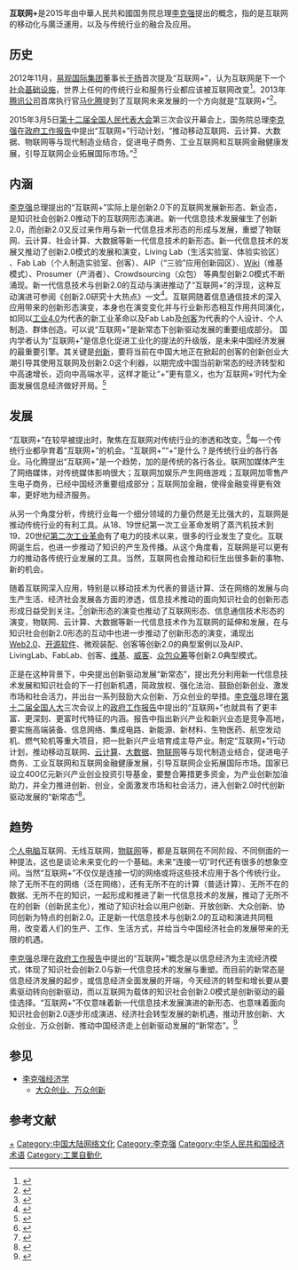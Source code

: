 {{noteTA
|1 = zh-hans:互联网+; zh-hant:互聯網+;
|G1=IT
}}
{{multiple issues|
{{primarysources|time=2015-03-06T08:29:38+00:00}}
{{pov|time=2015-08-23T14:23:33+00:00}}
{{newsrelease|time=2015-03-06T05:11:55+00:00}}
{{original research|time=2020-04-22T16:09:29+00:00}}
}}
{{not|互聯網}}
'''互联网+'''是2015年由中華人民共和國国务院总理[[李克强|李克强]]提出的概念，指的是互联网的移动化与廣泛運用，以及与传统行业的融合及应用。

==历史==
2012年11月，[[易观国际集团|易观国际集团]]董事长[[于扬_(企业家)|于扬]]首次提及“互联网+”，认为互联网是下一个[[社会基础设施|社会基础设施]]，世界上任何的传统行业和服务行业都应该被互联网改变<ref>{{cite news|title=于揚：所有传统和服务应该被互联网改变|url=http://tech.qq.com/a/20121114/000080.htm|accessdate=2015-12-17|publisher=腾讯科技|date=2012年11月14日|archive-date=2019-05-12|archive-url=https://web.archive.org/web/20190512015448/http://tech.qq.com/a/20121114/000080.htm|dead-url=no}}</ref>。2013年[[腾讯公司|腾讯公司]]首席执行官[[马化腾|马化腾]]提到了互联网未来发展的一个方向就是“互联网+”<ref>{{cite news|title=腾讯15周年，马化腾指明7条“未来之路”|url=http://www.cyzone.cn/a/20131111/246910.html|accessdate=2015-12-17|publisher=创业邦|date=2013-11-11|archive-date=2016-03-04|archive-url=https://web.archive.org/web/20160304101910/http://www.cyzone.cn/a/20131111/246910.html|dead-url=no}}</ref>。

2015年3月5日[[第十二届全国人民代表大会|第十二届全国人民代表大会]]第三次会议开幕会上，国务院总理[[李克强|李克强]]在[[政府工作报告|政府工作报告]]中提出“互联网+”行动计划，“推动移动互联网、云计算、大数据、物联网等与现代制造业结合，促进电子商务、工业互联网和互联网金融健康发展，引导互联网企业拓展国际市场。”<ref>{{cite web | url=http://cnews.chinadaily.com.cn/2015-03/09/content_19756465.htm | title=“互联网+”引领创新2.0时代创新驱动发展“新常态” | publisher=中国日报 | accessdate=2015-03-09 | archive-date=2016-03-04 | archive-url=https://web.archive.org/web/20160304214213/http://cnews.chinadaily.com.cn/2015-03/09/content_19756465.htm }}</ref>

==内涵==
[[李克强|李克强]]总理提出的“互联网+”实际上是创新2.0下的互联网发展新形态、新业态，是知识社会创新2.0推动下的互联网形态演进。新一代信息技术发展催生了创新2.0，而创新2.0又反过来作用与新一代信息技术形态的形成与发展，重塑了物联网、云计算、社会计算、大数据等新一代信息技术的新形态。新一代信息技术的发展又推动了创新2.0模式的发展和演变，Living Lab（生活实验室、体验实验区） 、Fab Lab（个人制造实验室、创客）、AIP（“三验”应用创新园区）、[[Wiki|Wiki]]（维基模式）、Prosumer（产消者）、Crowdsourcing（众包） 等典型创新2.0模式不断涌现。新一代信息技术与创新2.0的互动与演进推动了“互联网+”的浮现，这种互动演进可参阅《创新2.0研究十大热点》一文<ref>{{cite web | url=http://www.mgov.cn/complexity/info1503.htm | title=创新2.0研究十大热点2015年展望．创新2.0研究． | publisher=创新2.0研究 | accessdate=2015-03-01 | archive-date=2015-03-11 | archive-url=https://web.archive.org/web/20150311190909/http://www.mgov.cn/complexity/info1503.htm | dead-url=no }}</ref>。互联网随着信息通信技术的深入应用带来的创新形态演变，本身也在演变变化并与行业新形态相互作用共同演化，如同以[[工业4.0|工业4.0]]为代表的新工业革命以及Fab Lab及[[创客|创客]]为代表的个人设计、个人制造、群体创造。可以说“互联网+”是新常态下创新驱动发展的重要组成部分。 
国内学者认为“互联网+”是信息化促进工业化的提法的升级版，是未来中国经济发展的最重要引擎。其关键是[[创新|创新]]，要将当前在中国大地正在掀起的创客的创新创业大潮引导其使用互联网及创新2.0这个利器，以期完成中国当前新常态的经济转型和中高速增长，迈向中高端水平，这样才能让“+”更有意义，也为‘互联网+’时代为全面发展信息经济做好开局。<ref>{{cite web | url=http://scitech.people.com.cn/n/2015/0305/c1007-26644489.html | title=学者热议：李克强提的“互联网＋”是个啥概念？ | publisher=人民网 | accessdate=2015-03-05 | archive-date=2020-08-04 | archive-url=https://web.archive.org/web/20200804230645/http://scitech.people.com.cn/n/2015/0305/c1007-26644489.html | dead-url=no }}</ref>

==发展==
“互联网+”在较早被提出时，聚焦在互联网对传统行业的渗透和改变。<ref>{{cite web| url=http://talk.eguan.cn/renwuguandian_147381.html| title=于扬：“互联网+”公式酝酿移动互联网核聚变| publisher=易观网| deadurl=yes| archiveurl=https://web.archive.org/web/20141116120430/http://talk.eguan.cn/renwuguandian_147381.html| archivedate=2014-11-16| accessdate=2015-03-06}}</ref>每一个传统行业都孕育着“互联网+”的机会。“互联网+”“+”是什么？是传统行业的各行各业。马化腾提出“互联网+”是一个趋势，加的是传统的各行各业。联网加媒体产生了网络媒体，对传统媒体影响很大；互联网加娱乐产生网络游戏；互联网加零售产生电子商务，已经中国经济重要组成部分；互联网加金融，使得金融变得更有效率，更好地为经济服务。

从另一个角度分析，传统行业每一个细分领域的力量仍然是无比强大的，互联网是推动传统行业的有利工具。从18、19世纪第一次工业革命发明了蒸汽机技术到19、20世纪[[第二次工业革命|第二次工业革命]]有了电力的技术以来，很多的行业发生了变化。互联网诞生后，也进一步推动了知识的产生及传播。从这个角度看，互联网是可以更有力的推动各传统行业发展的工具。当然，互联网也会推动和衍生出很多新的事物、新的机会。

随着互联网深入应用，特别是以移动技术为代表的普适计算、泛在网络的发展与向生产生活、经济社会发展各方面的渗透，信息技术推动的面向知识社会的创新形态形成日益受到关注。<ref>{{cite web| url=http://www.mgov.cn/seminar/2008_innovation_senminar_news.htm| title=知识社会呼唤创新2.0| publisher=移动政务研究| accessdate=2015-03-06| archive-date=2015-03-11| archive-url=https://web.archive.org/web/20150311084938/http://www.mgov.cn/seminar/2008_innovation_senminar_news.htm| dead-url=no}}</ref>创新形态的演变也推动了互联网形态、信息通信技术形态的演变，物联网、云计算、大数据等新一代信息技术作为互联网的延伸和发展，在与知识社会创新2.0形态的互动中也进一步推动了创新形态的演变，涌现出[[Web2.0|Web2.0]]、[[开源软件|开源软件]]、微观装配、创客等创新2.0的典型案例以及AIP、LivingLab、FabLab、创客、[[维基|维基]]、[[威客|威客]]、[[众包|众包]][[众筹|众筹]]等创新2.0典型模式。

正是在这种背景下，中央提出创新驱动发展“新常态”，提出充分利用新一代信息技术发展和知识社会的下一打创新机遇，简政放权、强化法治、鼓励创新创业、激发市场和社会活力，并出台一系列鼓励大众创新、万众创业的举措。[[李克强|李克强]]总理在[[第十二届全国人大|第十二届全国人大]]三次会议上的[[政府工作报告|政府工作报告]]中提出的“互联网+”也就具有了更丰富、更深刻、更富时代特征的内涵。报告中指出新兴产业和新兴业态是竞争高地，要实施高端装备、信息网络、集成电路、新能源、新材料、生物医药、航空发动机、燃气轮机等重大项目，把一批新兴产业培育成主导产业。制定“互联网+”行动计划，推动移动互联网、[[云计算|云计算]]、[[大数据|大数据]]、[[物联网|物联网]]等与现代制造业结合，促进电子商务、工业互联网和互联网金融健康发展，引导互联网企业拓展国际市场。国家已设立400亿元新兴产业创业投资引导基金，要整合筹措更多资金，为产业创新加油助力，并全力推进创新、创业，全面激发市场和社会活力，进入创新2.0时代创新驱动发展的“新常态”<ref>{{cite news|title=李克强力促给互联网科技企业更大政策支持|url=http://news.163.com/16/0423/21/BLC81TCB00014PRF.html|accessdate=2016-04-24|agency=中国政府网|date=2016-04-23|archive-url=https://web.archive.org/web/20160424115528/http://news.163.com/16/0423/21/BLC81TCB00014PRF.html|archive-date=2016-04-24|dead-url=yes}}</ref>。

==趋势==
[[个人电脑|个人电脑]]互联网、无线互联网，[[物联网|物联网]]等，都是互联网在不同阶段、不同侧面的一种提法，这也是谈论未来变化的一个基础。未来“连接一切”时代还有很多的想象空间。当然“互联网+”不仅仅是连接一切的网络或将这些技术应用于各个传统行业。除了无所不在的网络（泛在网络），还有无所不在的计算（普适计算）、无所不在的数据、无所不在的知识，一起形成和推进了新一代信息技术的发展，推动了无所不在的创新（创新民主化），推动了知识社会以用户创新、开放创新、大众创新、协同创新为特点的创新2.0。正是新一代信息技术与创新2.0的互动和演进共同租用，改变着人们的生产、工作、生活方式，并给当今中国经济社会的发展带来的无限的机遇。

[[李克强|李克强]]总理在[[政府工作报告|政府工作报告]]中提出的“互联网+”概念是以信息经济为主流经济模式，体现了知识社会创新2.0与新一代信息技术的发展与重塑。而目前的新常态是信息经济发展的起步，或信息经济全面发展的开端，今天经济的转型和增长要从要素驱动转向创新驱动，而以互联网为载体的知识社会创新2.0模式是创新驱动的最佳选择。“互联网+”不仅意味着新一代信息技术发展演进的新形态、也意味着面向知识社会创新2.0逐步形成演进、经济社会转型发展的新机遇，推动开放创新、大众创业、万众创新、推动中国经济走上创新驱动发展的“新常态”。<ref>{{cite web | url=http://www.mgov.cn/complexity/info150301.htm | title=互联网的神奇和挑战 | publisher=创新2.0研究 | accessdate=2015-03-06 | archive-date=2015-03-09 | archive-url=https://web.archive.org/web/20150309004805/http://www.mgov.cn/complexity/info150301.htm | dead-url=no }}</ref>

== 参见 ==
{{Portal box|中华人民共和国|经济}}
* [[李克强经济学|李克强经济学]]
** [[大众创业、万众创新|大众创业、万众创新]]

== 参考文献 ==
{{Reflist|30em}}

[[Category:互联网|+]]
[[Category:中国大陆网络文化|Category:中国大陆网络文化]]
[[Category:李克强|Category:李克强]]
[[Category:中华人民共和国经济术语|Category:中华人民共和国经济术语]]
[[Category:工業自動化|Category:工業自動化]]